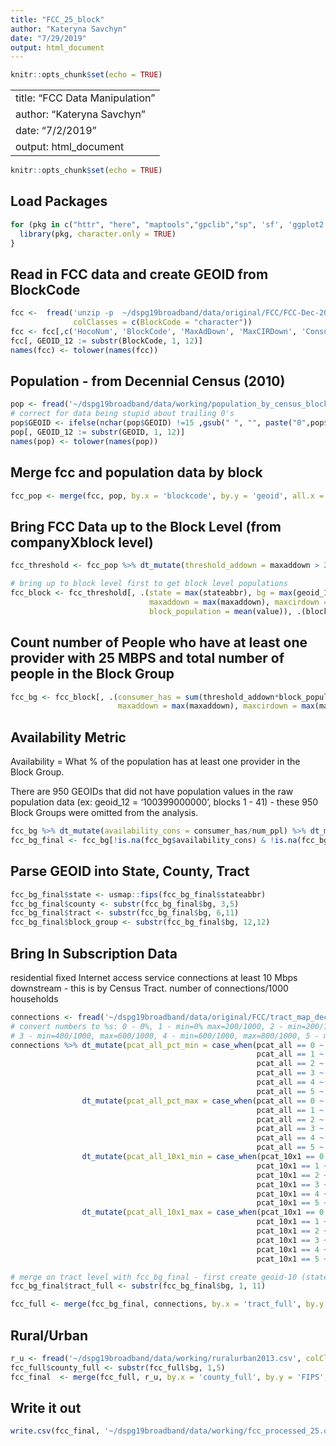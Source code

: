 ```yaml
---
title: "FCC_25_block"
author: "Kateryna Savchyn"
date: "7/29/2019"
output: html_document
---
```


```r
knitr::opts_chunk$set(echo = TRUE)
```

---
title: "FCC Data Manipulation"
author: "Kateryna Savchyn"
date: "7/2/2019"
output: html_document
---

```r
knitr::opts_chunk$set(echo = TRUE)
```

## Load Packages
```r
for (pkg in c("httr", "here", "maptools","gpclib","sp", 'sf', 'ggplot2', 'ggmap', 'osmdata', 'tidyverse', 'tigris', 'acs', 'data.table', 'maditr', 'viridis', 'ggplot2', 'usmap')) {
  library(pkg, character.only = TRUE)
}
```

## Read in FCC data and create GEOID from BlockCode
```r
fcc <-  fread('unzip -p  ~/dspg19broadband/data/original/FCC/FCC-Dec-2015/US-Fixed-without-Satellite-Dec2015.zip', 
              colClasses = c(BlockCode = "character"))
fcc <- fcc[,c('HocoNum', 'BlockCode', 'MaxAdDown', 'MaxCIRDown', 'Consumer', 'Business', 'StateAbbr')]
fcc[, GEOID_12 := substr(BlockCode, 1, 12)] 
names(fcc) <- tolower(names(fcc))
```

## Population - from Decennial Census (2010)
```r
pop <- fread('~/dspg19broadband/data/working/population_by_census_block_2010.csv', colClasses = c(GEOID = "character"))
# correct for data being stupid about trailing 0's
pop$GEOID <- ifelse(nchar(pop$GEOID) !=15 ,gsub(" ", "", paste("0",pop$GEOID), fixed = TRUE), pop$GEOID)
pop[, GEOID_12 := substr(GEOID, 1, 12)] 
names(pop) <- tolower(names(pop))
```

## Merge fcc and population data by block
```r
fcc_pop <- merge(fcc, pop, by.x = 'blockcode', by.y = 'geoid', all.x = TRUE, all.y = FALSE)
```


## Bring FCC Data up to the Block Level (from companyXblock level)
```r
fcc_threshold <- fcc_pop %>% dt_mutate(threshold_addown = maxaddown > 25) %>% dt_mutate(threshold_cirdown = maxcirdown > 25) 

# bring up to block level first to get block level populations
fcc_block <- fcc_threshold[, .(state = max(stateabbr), bg = max(geoid_12.x), consumer = max(consumer), business = max(business), threshold_addown = max(threshold_addown),  threshold_cirdown = max(threshold_cirdown), 
                               maxaddown = max(maxaddown), maxcirdown = max(maxcirdown),
                               block_population = mean(value)), .(blockcode)]
```



## Count number of People who have at least one provider with 25 MBPS and total number of people in the Block Group
```r
fcc_bg <- fcc_block[, .(consumer_has = sum(threshold_addown*block_population), business_has = sum(threshold_cirdown*block_population), 
                        maxaddown = max(maxaddown), maxcirdown = max(maxcirdown), stateabbr = max(state), num_ppl = sum(block_population)), .(bg)]
```

## Availability Metric
Availability = What % of the population has at least one provider in the Block Group. 

There are 950 GEOIDs that did not have population values in the raw population data (ex: geoid_12 = '100399000000', blocks 1 - 41) - these 950 Block Groups were omitted from the analysis.
```r
fcc_bg %>% dt_mutate(availability_cons = consumer_has/num_ppl) %>% dt_mutate(availability_bus = business_has/num_ppl) # 222537
fcc_bg_final <- fcc_bg[!is.na(fcc_bg$availability_cons) & !is.na(fcc_bg$availability_bus),] # 221587
```

## Parse GEOID into State, County, Tract
```r
fcc_bg_final$state <- usmap::fips(fcc_bg_final$stateabbr)
fcc_bg_final$county <- substr(fcc_bg_final$bg, 3,5)
fcc_bg_final$tract <- substr(fcc_bg_final$bg, 6,11)
fcc_bg_final$block_group <- substr(fcc_bg_final$bg, 12,12)
```

## Bring In Subscription Data
residential fixed Internet access service connections at least 10 Mbps downstream - this is by Census Tract. number of connections/1000 households

```r
connections <- fread('~/dspg19broadband/data/original/FCC/tract_map_dec_2015/tract_map_dec_2015.csv', colClasses = c(tractcode = "character"))
# convert numbers to %s: 0 - 0%, 1 - min=0% max=200/1000, 2 - min=200/1000, max=400/1000, 
# 3 - min=400/1000, max=600/1000, 4 - min=600/1000, max=800/1000, 5 - min=800/1000, max=NA
connections %>% dt_mutate(pcat_all_pct_min = case_when(pcat_all == 0 ~ 0,
                                                       pcat_all == 1 ~ 0,
                                                       pcat_all == 2 ~ 200/1000,
                                                       pcat_all == 3 ~ 400/1000,
                                                       pcat_all == 4 ~ 600/1000,
                                                       pcat_all == 5 ~ 800/1000)) %>%
                dt_mutate(pcat_all_pct_max = case_when(pcat_all == 0 ~ 0,
                                                       pcat_all == 1 ~ 200/1000,
                                                       pcat_all == 2 ~ 400/1000,
                                                       pcat_all == 3 ~ 600/1000,
                                                       pcat_all == 4 ~ 800/1000,
                                                       pcat_all == 5 ~ 1)) %>%
                dt_mutate(pcat_all_10x1_min = case_when(pcat_10x1 == 0 ~ 0,
                                                       pcat_10x1 == 1 ~ 0,
                                                       pcat_10x1 == 2 ~ 200/1000,
                                                       pcat_10x1 == 3 ~ 400/1000,
                                                       pcat_10x1 == 4 ~ 600/1000,
                                                       pcat_10x1 == 5 ~ 800/1000)) %>%
                dt_mutate(pcat_all_10x1_max = case_when(pcat_10x1 == 0 ~ 0,
                                                       pcat_10x1 == 1 ~ 200/1000,
                                                       pcat_10x1 == 2 ~ 400/1000,
                                                       pcat_10x1 == 3 ~ 600/1000,
                                                       pcat_10x1 == 4 ~ 800/1000,
                                                       pcat_10x1 == 5 ~ 1))

# merge on tract level with fcc_bg_final - first create geoid-10 (state thru tract code)
fcc_bg_final$tract_full <- substr(fcc_bg_final$bg, 1, 11)

fcc_full <- merge(fcc_bg_final, connections, by.x = 'tract_full', by.y = 'tractcode', all.x = TRUE) #221587

```

## Rural/Urban
```r
r_u <- fread('~/dspg19broadband/data/working/ruralurban2013.csv', colClasses = 'character')
fcc_full$county_full <- substr(fcc_full$bg, 1,5)
fcc_final  <- merge(fcc_full, r_u, by.x = 'county_full', by.y = 'FIPS', all.x = TRUE, all.y = FALSE)
```

## Write it out
```r
write.csv(fcc_final, '~/dspg19broadband/data/working/fcc_processed_25.csv')
```
